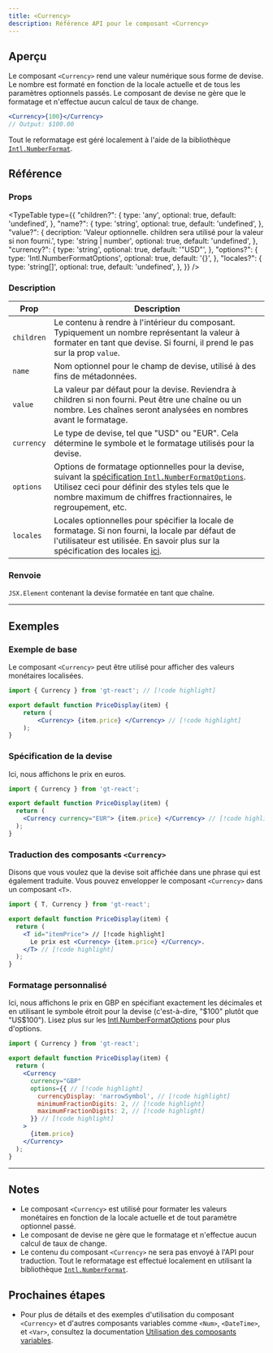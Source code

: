 ```yaml
---
title: <Currency>
description: Référence API pour le composant <Currency>
---
```


## Aperçu

Le composant `<Currency>` rend une valeur numérique sous forme de devise.
Le nombre est formaté en fonction de la locale actuelle et de tous les paramètres optionnels passés.
Le composant de devise ne gère que le formatage et n'effectue aucun calcul de taux de change.

```jsx
<Currency>{100}</Currency>
// Output: $100.00
```

Tout le reformatage est géré localement à l'aide de la bibliothèque [`Intl.NumberFormat`](https://developer.mozilla.org/en-US/docs/Web/JavaScript/Reference/Global_Objects/Intl/NumberFormat).

## Référence

### Props

<TypeTable
  type={{
    "children?": {
        type: 'any',
        optional: true,
        default: 'undefined',
    },
    "name?": {
        type: 'string',
        optional: true,
        default: 'undefined',
    },
    "value?": {
        decription: 'Valeur optionnelle. children sera utilisé pour la valeur si non fourni.',
        type: 'string | number',
        optional: true,
        default: 'undefined',
    },
    "currency?": {
        type: 'string',
        optional: true,
        default: '"USD"',
    },
    "options?": {
        type: 'Intl.NumberFormatOptions',
        optional: true,
        default: '{}',
    },
    "locales?": {
        type: 'string[]',
        optional: true,
        default: 'undefined',
    },
  }}
/>

### Description
| Prop      | Description                                                                                                                                            |
|-----------|--------------------------------------------------------------------------------------------------------------------------------------------------------|
| `children`  | Le contenu à rendre à l'intérieur du composant. Typiquement un nombre représentant la valeur à formater en tant que devise. Si fourni, il prend le pas sur la prop `value`. |
| `name`      | Nom optionnel pour le champ de devise, utilisé à des fins de métadonnées.                                                                                      |
| `value`     | La valeur par défaut pour la devise. Reviendra à children si non fourni. Peut être une chaîne ou un nombre. Les chaînes seront analysées en nombres avant le formatage.                                  |
| `currency`  | Le type de devise, tel que "USD" ou "EUR". Cela détermine le symbole et le formatage utilisés pour la devise.                                            |
| `options`   | Options de formatage optionnelles pour la devise, suivant la [spécification `Intl.NumberFormatOptions`](https://developer.mozilla.org/en-US/docs/Web/JavaScript/Reference/Global_Objects/Intl/NumberFormat). Utilisez ceci pour définir des styles tels que le nombre maximum de chiffres fractionnaires, le regroupement, etc. |
| `locales`   | Locales optionnelles pour spécifier la locale de formatage. Si non fourni, la locale par défaut de l'utilisateur est utilisée. En savoir plus sur la spécification des locales [ici](https://developer.mozilla.org/en-US/docs/Web/JavaScript/Reference/Global_Objects/Intl#locales_argument).                                            |

### Renvoie

`JSX.Element` contenant la devise formatée en tant que chaîne.

---

## Exemples
### Exemple de base

Le composant `<Currency>` peut être utilisé pour afficher des valeurs monétaires localisées.

```jsx title="PriceDisplay.jsx" copy
import { Currency } from 'gt-react'; // [!code highlight]

export default function PriceDisplay(item) {
    return (
        <Currency> {item.price} </Currency> // [!code highlight]
    );
}
```

### Spécification de la devise
Ici, nous affichons le prix en euros.

```jsx title="PriceDisplay.jsx" copy
import { Currency } from 'gt-react';

export default function PriceDisplay(item) {
  return (
    <Currency currency="EUR"> {item.price} </Currency> // [!code highlight]
  );
}
```

### Traduction des composants `<Currency>`
Disons que vous voulez que la devise soit affichée dans une phrase qui est également traduite.
Vous pouvez envelopper le composant `<Currency>` dans un composant `<T>`.

```jsx title="PriceDisplay.jsx" copy
import { T, Currency } from 'gt-react';

export default function PriceDisplay(item) {
  return (
    <T id="itemPrice"> // [!code highlight]
      Le prix est <Currency> {item.price} </Currency>.
    </T> // [!code highlight]
  );
}
```

### Formatage personnalisé

Ici, nous affichons le prix en GBP en spécifiant exactement les décimales et en utilisant le symbole étroit pour la devise (c'est-à-dire, "$100" plutôt que "US$100").
Lisez plus sur les [Intl.NumberFormatOptions](https://developer.mozilla.org/en-US/docs/Web/JavaScript/Reference/Global_Objects/Intl/NumberFormat) pour plus d'options.

```jsx title="PriceDisplay.jsx" copy
import { Currency } from 'gt-react';

export default function PriceDisplay(item) {
  return (
    <Currency
      currency="GBP"
      options={{ // [!code highlight]
        currencyDisplay: 'narrowSymbol', // [!code highlight]
        minimumFractionDigits: 2, // [!code highlight]
        maximumFractionDigits: 2, // [!code highlight]
      }} // [!code highlight]
    >
      {item.price}
    </Currency>
  );
}
```

---


## Notes
 * Le composant `<Currency>` est utilisé pour formater les valeurs monétaires en fonction de la locale actuelle et de tout paramètre optionnel passé.
 * Le composant de devise ne gère que le formatage et n'effectue aucun calcul de taux de change.
 * Le contenu du composant `<Currency>` ne sera pas envoyé à l'API pour traduction.
   Tout le reformatage est effectué localement en utilisant la bibliothèque [`Intl.NumberFormat`](https://developer.mozilla.org/en-US/docs/Web/JavaScript/Reference/Global_Objects/Intl/NumberFormat).

## Prochaines étapes
 * Pour plus de détails et des exemples d'utilisation du composant `<Currency>` et d'autres composants variables comme `<Num>`, `<DateTime>`, et `<Var>`,
   consultez la documentation [Utilisation des composants variables](/docs/react/reference/using-variable-components).